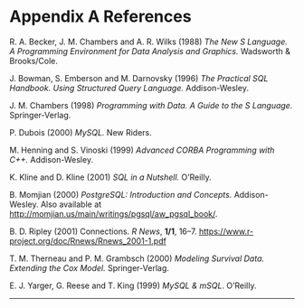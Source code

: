 # Appendix A References
<p>R. A. Becker, J. M. Chambers and A. R. Wilks (1988) <em>The New S Language. A Programming Environment for Data Analysis and Graphics.</em> Wadsworth &amp; Brooks/Cole.</p>
<p>J. Bowman, S. Emberson and M. Darnovsky (1996) <em>The Practical SQL Handbook. Using Structured Query Language.</em> Addison-Wesley.</p>
<p>J. M. Chambers (1998) <em>Programming with Data. A Guide to the S Language.</em> Springer-Verlag.</p>
<p>P. Dubois (2000) <em>MySQL.</em> New Riders.</p>
<p>M. Henning and S. Vinoski (1999) <em>Advanced CORBA Programming with C++.</em> Addison-Wesley.</p>
<p>K. Kline and D. Kline (2001) <em>SQL in a Nutshell.</em> O’Reilly.</p>
<p>B. Momjian (2000) <em>PostgreSQL: Introduction and Concepts.</em> Addison-Wesley. Also available at <a href="http://momjian.us/main/writings/pgsql/aw_pgsql_book/" class="uri">http://momjian.us/main/writings/pgsql/aw_pgsql_book/</a>.</p>
<p>B. D. Ripley (2001) Connections. <em>R News</em>, <strong>1/1</strong>, 16–7. <a href="https://www.r-project.org/doc/Rnews/Rnews_2001-1.pdf" class="uri">https://www.r-project.org/doc/Rnews/Rnews_2001-1.pdf</a></p>
<p>T. M. Therneau and P. M. Grambsch (2000) <em>Modeling Survival Data. Extending the Cox Model.</em> Springer-Verlag.</p>
<p>E. J. Yarger, G. Reese and T. King (1999) <em>MySQL &amp; mSQL</em>. O’Reilly.</p>
<hr />
<p><a href="" id="Function-and-variable-index"></a> <a href="" id="Function-and-variable-index-1"></a></p>

